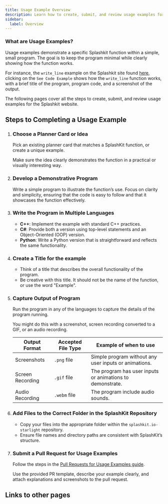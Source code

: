 ```yaml
---
title: Usage Example Overview
description: Learn how to create, submit, and review usage examples for the Splashkit website.
sidebar:
  label: Overview
---
```



### What are Usage Examples?

Usage examples demonstrate a specific Splashkit function within a simple, small program. The goal is
to keep the program minimal while clearly showing how the function works.

For instance, the `write_line` example on the Splashkit site found
[here](https://splashkit.io/api/terminal/#write-line), clicking on the `See Code Example` shows how
the `write_line` function works, with a brief title of the program, program code, and a screenshot
of the output.

The following pages cover all the steps to create, submit, and review usage examples for the
Splashkit website.

## Steps to Completing a Usage Example

<Steps>

1. ### Choose a Planner Card or Idea

   Pick an existing planner card that matches a SplashKit function, or create a unique example.

   Make sure the idea clearly demonstrates the function in a practical or visually interesting way.

2. ### Develop a Demonstrative Program

   Write a simple program to illustrate the function’s use. Focus on clarity and simplicity,
   ensuring that the code is easy to follow and that it showcases the function effectively.

3. ### Write the Program in Multiple Languages

   - **C++**: Implement the example with standard C++ practices.
   - **C#**: Provide both a version using top-level statements and an Object-Oriented (OOP) version.
   - **Python**: Write a Python version that is straightforward and reflects the same functionality.

4. ### Create a Title for the example

   - Think of a title that describes the overall functionality of the program.
   - Be creative with this title. It should not be the name of the function, or use the word
     "Example".

5. ### Capture Output of Program

   Run the program in any of the languages to capture the details of the program running.

   You might do this with a screenshot, screen recording converted to a GIF, or an audio recording.

   | Output Format    | Accepted File Type | Example of when to use                                    |
   | ---------------- | ------------------ | --------------------------------------------------------- |
   | Screenshots      | `.png` file        | Simple program without any user inputs or animations.     |
   | Screen Recording | `.gif` file        | The program has user inputs or animations to demonstrate. |
   | Audio Recording  | `.webm` file       | The program include audio sounds.                         |

6. ### Add Files to the Correct Folder in the SplashKit Repository

   - Copy your files into the appropriate folder within the `splashkit.io-starlight` repository.
   - Ensure file names and directory paths are consistent with SplashKit’s structure.

7. ### Submit a Pull Request for Usage Examples

   Follow the steps in the
   [Pull Requests for Usage Examples guide](/products/splashkit/05-pull-request-template/).

   Use the provided PR template, describe your example clearly, and attach explanations and
   screenshots to the pull request.

</Steps>

## Links to other pages

<LinkCard
  title="Creating Usage Examples"
  description="How to create usage examples for the Splashkit website, including the necessary
   steps and guidelines."
  href="/products/splashkit/documentation/splashkit-website/usage-examples/02-creating-usage-examples"
/>
<LinkCard
  title="Pull Requests for Usage Examples"
  description="How to create a pull request for usage examples, including the necessary steps and guidelines."
  href="/products/splashkit/05-pull-request-template/"
/>
<LinkCard
  title="Peer Reviews for Usage Examples"
  description="How to do a peer review for usage examples, including the necessary steps and guidelines."
  href="/products/splashkit/documentation/splashkit-website/usage-examples/04-usage-peer-review"
/>
<LinkCard
  title="Style Guide for Usage Examples"
  description="General rules to follow when creating usage examples."
  href="/products/splashkit/documentation/splashkit-website/usage-examples/05-usage-example-style-guide"
/>
